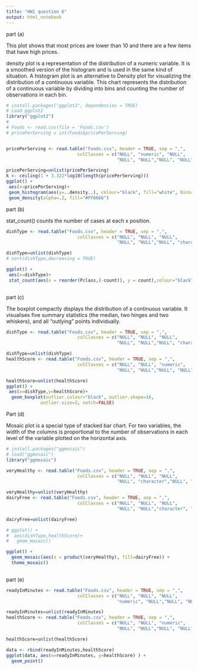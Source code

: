 ---
title: "HW1 question 6"
output: html_notebook
---

part (a)

This plot shows that most prices are lower than 10 and there are a few items that have high prices.

density plot is a representation of the distribution of a numeric variable. It is a smoothed version of the histogram and is used in the same kind of situation. A histogram plot is an alternative to Density plot for visualizing the distribution of a continuous variable. This chart represents the distribution of a continuous variable by dividing into bins and counting the number of observations in each bin.

```{r}
# install.packages("ggplot2", dependencies = TRUE)
# Load ggplot2
library("ggplot2")
# 
# Foods <- read.csv(file = 'Foods.csv')
# pricePerServing = int(Foods$pricePerServing)


pricePerServing <- read.table("Foods.csv", header = TRUE, sep = ",",
                           colClasses = c("NULL", "numeric", "NULL",
                                          "NULL", "NULL","NULL", "NULL"))

pricePerServing=unlist(pricePerServing)
k <- ceiling(1 + 3.322*log10(length(pricePerServing)))
ggplot() +
 aes(x=pricePerServing)+
 geom_histogram(aes(y=..density..), colour="black", fill="white", bins=k)+
 geom_density(alpha=.2, fill="#FF6666")
```

part (b)

stat_count() counts the number of cases at each x position.

```{r}
dishType <- read.table("Foods.csv", header = TRUE, sep = ",",
                           colClasses = c("NULL", "NULL", "NULL",
                                          "NULL", "NULL","NULL", "character"))

dishType=unlist(dishType)
# sort(dishType,decreasing = TRUE)

ggplot() +
 aes(x=dishType)+
 stat_count(aes(x = reorder(Pclass,(-count)), y = count),colour="black", fill="white")+ ggplot2::coord_flip()
 
```

part (c)

The boxplot compactly displays the distribution of a continuous variable. It visualises five summary statistics (the median, two hinges and two whiskers), and all "outlying" points individually.

```{r}
dishType <- read.table("Foods.csv", header = TRUE, sep = ",",
                           colClasses = c("NULL", "NULL", "NULL",
                                          "NULL", "NULL","NULL", "character"))

dishType=unlist(dishType)
healthScore <- read.table("Foods.csv", header = TRUE, sep = ",",
                           colClasses = c("NULL", "NULL", "numeric",
                                          "NULL", "NULL","NULL", "NULL"))

healthScore=unlist(healthScore)
ggplot() +
 aes(x=dishType,y=healthScore)+
  geom_boxplot(outlier.colour="black", outlier.shape=16,
             outlier.size=2, notch=FALSE)


```

Part (d)

Mosaic plot is a special type of stacked bar chart. For two variables, the width of the columns is proportional to the number of observations in each level of the variable plotted on the horizontal axis.

```{r}
# install.packages("ggmosaic")
# load("ggmosaic")
library("ggmosaic")

veryHealthy <- read.table("Foods.csv", header = TRUE, sep = ",",
                           colClasses = c("NULL", "NULL", "NULL",
                                          "NULL", "character","NULL", "NULL"))

veryHealthy=unlist(veryHealthy)
dairyFree <- read.table("Foods.csv", header = TRUE, sep = ",",
                           colClasses = c("NULL", "NULL", "NULL",
                                          "NULL", "NULL","character", "NULL"))

dairyFree=unlist(dairyFree)

# ggplot() +
#  aes(dishType,healthScore)+
#   geom_mosaic() 

ggplot() +
  geom_mosaic(aes(x = product(veryHealthy), fill=dairyFree)) +
  theme_mosaic()
   
```

part (e)

```{r}

readyInMinutes <- read.table("Foods.csv", header = TRUE, sep = ",",
                           colClasses = c("NULL", "NULL", "NULL",
                                          "numeric", "NULL","NULL", "NULL"))

readyInMinutes=unlist(readyInMinutes)
healthScore <- read.table("Foods.csv", header = TRUE, sep = ",",
                           colClasses = c("NULL", "NULL", "numeric",
                                          "NULL", "NULL","NULL", "NULL"))

healthScore=unlist(healthScore)

data <- rbind(readyInMinutes,healthScore)
ggplot(data, aes(x=readyInMinutes, y=healthScore) ) +
  geom_point()
```

